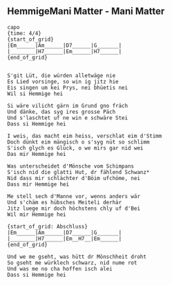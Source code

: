 ## HemmigeMani Matter - Mani Matter
```
{capo: 1}
{time: 4/4}
{start_of_grid}
|Em______|Am______|D7______|G_______|
|________|H7______|Em______|H7______|
{end_of_grid}


S'git Lüt, die würden alletwäge nie
Es Lied vorsinge, so win ig jitz hie
Eis singen um kei Prys, nei bhüetis nei
Wil si Hemmige hei

Si wäre vilicht gärn im Grund gno fräch
Und dänke, das syg ires grosse Päch
Und s'laschtet uf ne win e schwäre Stei
Dass si Hemmige hei

I weis, das macht eim heiss, verschlat eim d'Stimm
Doch dünkt eim mängisch o s'syg nüt so schlimm
S'isch glych es Glück, o we mirs gar nid wei
Das mir Hemmige hei

Was unterscheidet d'Mönsche vom Schimpans
S'isch nid die glatti Hut, dr fählend Schwanz*
Nid dass mir schlächter d'Böim ufchöme, nei
Dass mir Hemmige hei

Me stell sech d'Manne vor, wenns anders wär
Und s'chäm es hübsches Meiteli derhär
Jitz luege mir doch höchstens chly uf d'Bei
Wil mir Hemmige hei

{start_of_grid: Abschluss}
|Em______|Am______|D7______|G_______|
|________|H7______|Em__H7__|Em______| 
{end_of_grid}

Und we me gseht, was hütt dr Mönschheit droht
So gseht me würklech schwarz, nid nume rot
Und was me no cha hoffen isch alei
Dass si Hemmige hei

```
